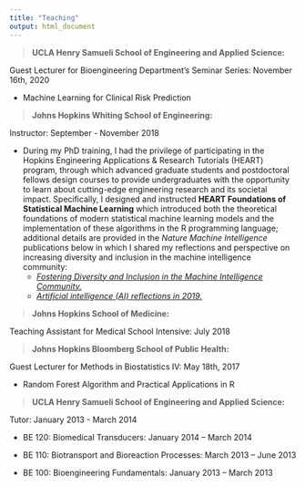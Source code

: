 ```yaml
---
title: "Teaching"
output: html_document
---
```


> __UCLA Henry Samueli School of Engineering and Applied Science:__

Guest Lecturer for Bioengineering Department's Seminar Series: November 16th, 2020

  * Machine Learning for Clinical Risk Prediction


> __Johns Hopkins Whiting School of Engineering:__

Instructor: September - November 2018

  * During my PhD training, I had the privilege of participating in the Hopkins Engineering Applications & Research Tutorials (HEART) program, through which advanced graduate students and postdoctoral fellows design courses to provide undergraduates with the opportunity to learn about cutting-edge engineering research and its societal impact. Specifically, I designed and instructed __HEART Foundations of Statistical Machine Learning__ which introduced both the theoretical foundations of modern statistical machine learning models and the implementation of these algorithms in the R programming language; additional details are provided in the *Nature Machine Intelligence* publications below in which I shared my reflections and perspective on increasing diversity and inclusion in the machine intelligence community:
    + [*Fostering Diversity and Inclusion in the Machine Intelligence Community.*](https://www.nature.com/articles/s42256-019-0021-8)
    + [*Artificial intelligence (AI) reflections in 2019.*](https://www.nature.com/articles/s42256-019-0141-1)

> __Johns Hopkins School of Medicine:__

Teaching Assistant for Medical School Intensive: July 2018

> __Johns Hopkins Bloomberg School of Public Health:__

Guest Lecturer for Methods in Biostatistics IV: May 18th, 2017

  * Random Forest Algorithm and Practical Applications in R

> __UCLA Henry Samueli School of Engineering and Applied Science:__

Tutor: January 2013 - March 2014

  * BE 120: Biomedical Transducers: January 2014 – March 2014

  * BE 110: Biotransport and Bioreaction Processes: March 2013 – June 2013

  * BE 100: Bioengineering Fundamentals: January 2013 – March 2013
